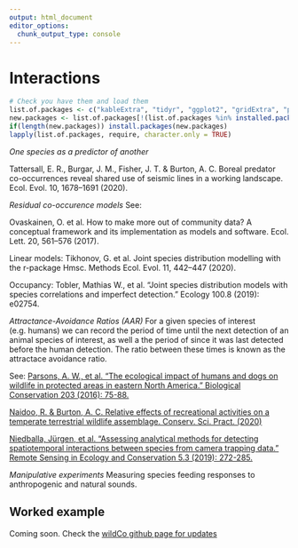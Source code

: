 ```yaml
---
output: html_document
editor_options: 
  chunk_output_type: console
---
```

# Interactions

```r
# Check you have them and load them
list.of.packages <- c("kableExtra", "tidyr", "ggplot2", "gridExtra", "phenopix")
new.packages <- list.of.packages[!(list.of.packages %in% installed.packages()[,"Package"])]
if(length(new.packages)) install.packages(new.packages)
lapply(list.of.packages, require, character.only = TRUE)

```

*One species as a predictor of another*

Tattersall, E. R., Burgar, J. M., Fisher, J. T. & Burton, A. C. Boreal predator co-occurrences reveal shared use of seismic lines in a working landscape. Ecol. Evol. 10, 1678–1691 (2020).


*Residual co-occurence models*
See:

Ovaskainen, O. et al. How to make more out of community data? A conceptual framework and its implementation as models and software. Ecol. Lett. 20, 561–576 (2017).

Linear models: Tikhonov, G. et al. Joint species distribution modelling with the r-package Hmsc. Methods Ecol. Evol. 11, 442–447 (2020).

Occupancy: Tobler, Mathias W., et al. "Joint species distribution models with species correlations and imperfect detection." Ecology 100.8 (2019): e02754.




*Attractance-Avoidance Ratios (AAR)* For a given species of interest (e.g. humans) we can record the period of time until the next detection of an animal species of interest, as well a the period of since it was last detected before the human detection. The ratio between these times is known as the attractace avoidance ratio.  

See:
[Parsons, A. W., et al. "The ecological impact of humans and dogs on wildlife in protected areas in eastern North America." Biological Conservation 203 (2016): 75-88.](https://www.sciencedirect.com/science/article/abs/pii/S0006320716303603)

[Naidoo, R. & Burton, A. C. Relative effects of recreational activities on a temperate terrestrial wildlife assemblage. Conserv. Sci. Pract. (2020)](https://conbio.onlinelibrary.wiley.com/doi/epdf/10.1111/csp2.271)

[Niedballa, Jürgen, et al. "Assessing analytical methods for detecting spatiotemporal interactions between species from camera trapping data." Remote Sensing in Ecology and Conservation 5.3 (2019): 272-285.](https://zslpublications.onlinelibrary.wiley.com/doi/pdf/10.1002/rse2.107)


*Manipulative experiments* Measuring species feeding responses to anthropogenic and natural sounds. 




##  Worked example

Coming soon. Check the [wildCo github page for updates](https://github.com/WildCoLab)





